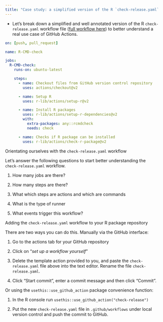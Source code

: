 ```yaml
---
title: "Case study: a simplified version of the R `check-release.yaml` workflow"
---
```


- Let's break down a simplified and well annotated version of the R `check-release.yaml` workflow file
([full workflow here](https://github.com/r-lib/actions/blob/v2-branch/examples/check-release.yaml))
to better understand a real use case of GitHub Actions.

```yaml
on: [push, pull_request]

name: R-CMD-check

jobs:
  R-CMD-check:
    runs-on: ubuntu-latest

    steps:
      - name: Checkout files from GitHub version control repository
        uses: actions/checkout@v2

      - name: Setup R
        uses: r-lib/actions/setup-r@v2

      - name: Install R packages
        uses: r-lib/actions/setup-r-dependencies@v2
        with:
          extra-packages: any::rcmdcheck
          needs: check

      - name: Checks if R package can be installed
        uses: r-lib/actions/check-r-package@v2
```

:::{.exercise}
Orientating ourselves with the `check-release.yaml` workflow

Let's answer the following questions to start better understanding the `check-release.yaml` workflow.

1. How many jobs are there?

2. How many steps are there?

3. What which steps are actions and which are commands

4. What is the type of runner

5. What events trigger this workflow?
:::

:::{.exercise}
Adding the `check-release.yaml` workflow to your R package repository

There are two ways you can do this. Manually via the GitHub interface:

1. Go to the actions tab for your GitHub repository

2. Click on "*set up a workflow yourself*"

3. Delete the template action provided to you, and paste the `check-release.yaml` file above into the text editor. Rename the file `check-release.yaml`.

4. Click "Start commit", enter a commit message and then click "Commit".

Or using the `usethis::use_github_action` package convenience function:

1. In the R console run `usethis::use_github_action("check-release")`

2. Put the new `check-release.yaml` file in `.github/workflows` under local version control and push the commit to GitHub.
:::
